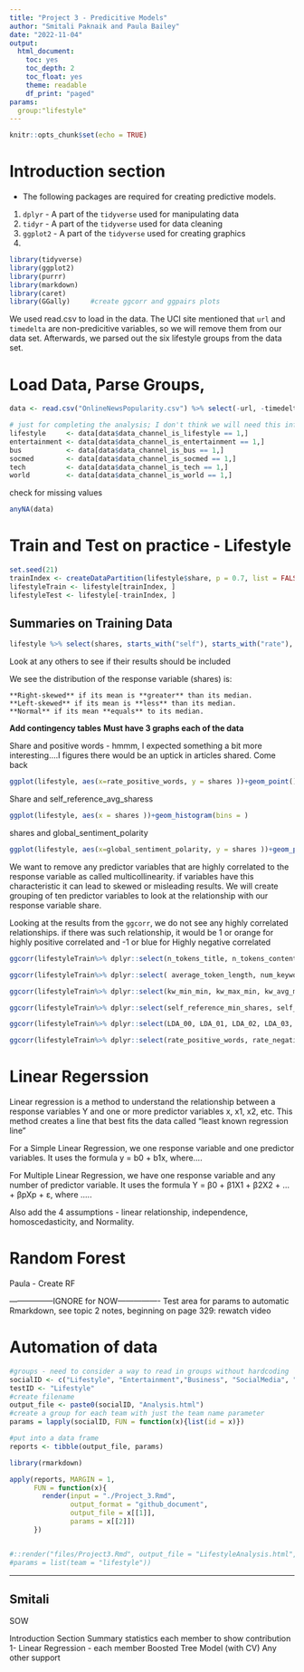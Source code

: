 ```yaml
---
title: "Project 3 - Predicitive Models"
author: "Smitali Paknaik and Paula Bailey"
date: "2022-11-04"
output: 
  html_document:
    toc: yes
    toc_depth: 2
    toc_float: yes
    theme: readable
    df_print: "paged"
params:
  group:"lifestyle"
---
```




```r
knitr::opts_chunk$set(echo = TRUE)
```

# Introduction section




  * The following packages are required for creating predictive models.

1. `dplyr` - A part of the `tidyverse` used for manipulating data
2. `tidyr` - A part of the `tidyverse` used for data cleaning
3. `ggplot2` - A part of the `tidyverse` used for creating graphics
4. 


```r

library(tidyverse)
library(ggplot2)
library(purrr)
library(markdown)
library(caret)
library(GGally)     #create ggcorr and ggpairs plots

```

We used read.csv to load in the data.  The UCI site mentioned that `url` and `timedelta` are non-predicitive variables, so we will remove them from our data set.  Afterwards, we parsed out the six lifestyle groups from the data set.

# Load Data, Parse Groups,
```r
data <- read.csv("OnlineNewsPopularity.csv") %>% select(-url, -timedelta)

# just for completing the analysis; I don't think we will need this information once everything is automated correctly.
lifestyle     <- data[data$data_channel_is_lifestyle == 1,]
entertainment <- data[data$data_channel_is_entertainment == 1,]
bus           <- data[data$data_channel_is_bus == 1,]
socmed        <- data[data$data_channel_is_socmed == 1,]
tech          <- data[data$data_channel_is_tech == 1,]
world         <- data[data$data_channel_is_world == 1,]
```

check for missing values

```r
anyNA(data)
```


# Train and Test on practice - Lifestyle
```r

set.seed(21)
trainIndex <- createDataPartition(lifestyle$share, p = 0.7, list = FALSE)
lifestyleTrain <- lifestyle[trainIndex, ]
lifestyleTest <- lifestyle[-trainIndex, ]

```


## Summaries on Training Data
```r
lifestyle %>% select(shares, starts_with("self"), starts_with("rate"), starts_with("avg") ) %>%summary(lifestyle)
```
Look at any others to see if their results should be included

We see the distribution of the response variable (shares) is:  

    **Right-skewed** if its mean is **greater** than its median.    
    **Left-skewed** if its mean is **less** than its median.    
    **Normal** if its mean **equals** to its median.    


**Add contingency tables**
**Must have 3 graphs each of the data**

Share and positive words - hmmm, I expected something a bit more interesting....I figures there would be an uptick in articles shared.  Come back
```r
ggplot(lifestyle, aes(x=rate_positive_words, y = shares ))+geom_point()
```

Share and self_reference_avg_sharess
```r
ggplot(lifestyle, aes(x = shares ))+geom_histogram(bins = )
```
shares and global_sentiment_polarity
```r
ggplot(lifestyle, aes(x=global_sentiment_polarity, y = shares ))+geom_point()
```
We want to remove any predictor variables that are highly correlated to the response variable as called multicollinearity.  if variables have this characteristic it can lead to skewed or misleading results. We will create grouping of ten predictor variables to look at the relationship with our response variable share.

Looking at the results from the `ggcorr`, we do not see any highly correlated relationships.  if there was such relationship, it would be 1 or orange for highly positive correlated and -1 or blue for Highly negative correlated


```r
ggcorr(lifestyleTrain%>% dplyr::select(n_tokens_title, n_tokens_content, n_unique_tokens, n_non_stop_words, n_non_stop_unique_tokens, num_hrefs, num_self_hrefs, num_imgs, num_videos, shares),label_round = 2, label = "TRUE")
```

```r
ggcorr(lifestyleTrain%>% dplyr::select( average_token_length, num_keywords, data_channel_is_lifestyle, data_channel_is_entertainment, data_channel_is_bus, data_channel_is_socmed, data_channel_is_tech, data_channel_is_world, shares),label_round = 2)
```


```r
ggcorr(lifestyleTrain%>% dplyr::select(kw_min_min, kw_max_min, kw_avg_min, kw_min_max, kw_max_max,  kw_avg_max, kw_min_avg, kw_max_avg, kw_avg_avg, shares),label_round = 2, label = "TRUE")
```

```r
ggcorr(lifestyleTrain%>% dplyr::select(self_reference_min_shares, self_reference_max_shares, self_reference_avg_sharess, weekday_is_monday, weekday_is_tuesday,  weekday_is_wednesday, weekday_is_thursday, weekday_is_friday, weekday_is_saturday, weekday_is_sunday, is_weekend, shares),label_round = 2, label = "TRUE")
```

```r
ggcorr(lifestyleTrain%>% dplyr::select(LDA_00, LDA_01, LDA_02, LDA_03, LDA_04, global_subjectivity, global_sentiment_polarity, global_rate_positive_words, global_rate_negative_words, shares),label_round = 2, label = "TRUE")
```
```r
ggcorr(lifestyleTrain%>% dplyr::select(rate_positive_words, rate_negative_words, avg_positive_polarity, min_positive_polarity, max_positive_polarity,  avg_negative_polarity, min_negative_polarity, max_negative_polarity,  title_subjectivity, title_sentiment_polarity, abs_title_subjectivity, abs_title_sentiment_polarity, shares),label_round = 2, label = "TRUE")
```

# Linear Regerssion

Linear regression is a method to understand the relationship between a response variables Y and one or more predictor variables x, x1, x2, etc.  This method creates a line that best fits the data called "least known regression line"

For a Simple Linear Regression, we one response variable and one predictor variables. It uses the formula y = b0 + b1x, where....

For Multiple Linear Regression, we have one response variable and any number of predictor variable. It uses the formula Y = β0 + β1X1 + β2X2 + … + βpXp + ε, where .....

Also add the 4 assumptions - linear relationship, independence, homoscedasticity, and Normality.


# Random Forest
Paula - Create RF





-----------------IGNORE for NOW----------------
Test area for params
to automatic Rmarkdown, see topic 2 notes, beginning on page 329: rewatch video

# Automation of data 
```r
#groups - need to consider a way to read in groups without hardcoding
socialID <- c("Lifestyle", "Entertainment","Business", "SocialMedia", "Tech", "World" )
testID <- "Lifestyle"
#create filename
output_file <- paste0(socialID, "Analysis.html")
#create a group for each team with just the team name parameter
params = lapply(socialID, FUN = function(x){list(id = x)})

#put into a data frame
reports <- tibble(output_file, params)

library(rmarkdown)

apply(reports, MARGIN = 1,
      FUN = function(x){
        render(input = "./Project_3.Rmd",
               output_format = "github_document", 
               output_file = x[[1]], 
               params = x[[2]])
      })



```

```r
#::render("files/Project3.Rmd", output_file = "LifestyleAnalysis.html",
#params = list(team = "lifestyle"))
```

------------------------------------------------------------
## Smitali 
SOW

Introduction Section 
Summary statistics each member to show contribution
1- Linear Regression - each member 
Boosted Tree Model (with CV)
Any other support 